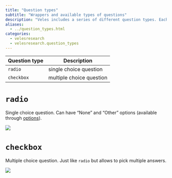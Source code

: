 ```yaml
---
title: "Question types"
subtitle: "Wrappers and available types of questions"
description: "Veles includes a series of different question types. Each of them can be passed as the `type` argument in [`question()`](./question.qmd) (or directly in [`Question()`](/ref/structure/Question.qmd). Every question type also has a wrapper that allows to create a [Question](/ref/structure/Question.qmd) object quicker. For example you can create a radio question with `question(question_type=\"radio\")` or with `radio()`."
aliases: 
  - ../question_types.html
categories:
  - velesresearch
  - velesresearch.question_types
---
```


| Question type | Description              |
|---------------|--------------------------|
| `radio`       | single choice question   |
| `checkbox`    | multiple choice question |

# `radio`

Single choice question. Can have "None" and "Other" options (available through [options](/ref/options/QuestionOptions.qmd)).

![](/figs/question_types/radio.png){fig-alt="radio question example"}

# `checkbox`

Multiple choice question. Just like `radio` but allows to pick multiple answers.

![](/figs/question_types/checkbox.png){fig-alt="checkbox question example"}